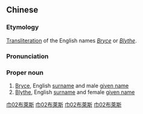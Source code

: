 {{also|布莱斯}}
==Chinese==
{{zh-forms|s=布莱斯|gloss=-}}

===Etymology===
[[transliteration|Transliteration]] of the English names ''[[Bryce]]'' or ''[[Blythe]]''.

===Pronunciation===
{{zh-pron
|m=Bùláisī
|cat=pn
}}

===Proper noun===
{{zh-proper noun}}

# [[Bryce]], English [[surname]] and male [[given name]]
# [[Blythe]], English [[surname]] and female [[given name]]

[[Category:Mandarin terms derived from English|巾02布萊斯]]
[[Category:zh:English male given names|巾02布萊斯]]
[[Category:zh:English surnames|巾02布萊斯]]
[[Category:zh:English female given names|巾02布萊斯]]